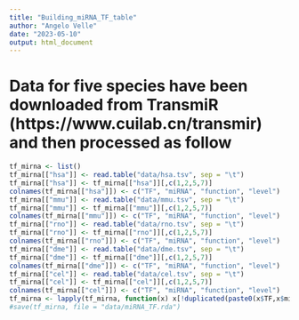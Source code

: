 ```yaml
---
title: "Building_miRNA_TF_table"
author: "Angelo Velle"
date: "2023-05-10"
output: html_document
---
```


# Data for five species have been downloaded from TransmiR (https://www.cuilab.cn/transmir) and then processed as follow
```r
tf_mirna <- list()
tf_mirna[["hsa"]] <- read.table("data/hsa.tsv", sep = "\t")
tf_mirna[["hsa"]] <- tf_mirna[["hsa"]][,c(1,2,5,7)]
colnames(tf_mirna[["hsa"]]) <- c("TF", "miRNA", "function", "level")
tf_mirna[["mmu"]] <- read.table("data/mmu.tsv", sep = "\t")
tf_mirna[["mmu"]] <- tf_mirna[["mmu"]][,c(1,2,5,7)]
colnames(tf_mirna[["mmu"]]) <- c("TF", "miRNA", "function", "level")
tf_mirna[["rno"]] <- read.table("data/rno.tsv", sep = "\t")
tf_mirna[["rno"]] <- tf_mirna[["rno"]][,c(1,2,5,7)]
colnames(tf_mirna[["rno"]]) <- c("TF", "miRNA", "function", "level")
tf_mirna[["dme"]] <- read.table("data/dme.tsv", sep = "\t")
tf_mirna[["dme"]] <- tf_mirna[["dme"]][,c(1,2,5,7)]
colnames(tf_mirna[["dme"]]) <- c("TF", "miRNA", "function", "level")
tf_mirna[["cel"]] <- read.table("data/cel.tsv", sep = "\t")
tf_mirna[["cel"]] <- tf_mirna[["cel"]][,c(1,2,5,7)]
colnames(tf_mirna[["cel"]]) <- c("TF", "miRNA", "function", "level")
tf_mirna <- lapply(tf_mirna, function(x) x[!duplicated(paste0(x$TF,x$miRNA,x$level)),])
#save(tf_mirna, file = "data/miRNA_TF.rda")



```

